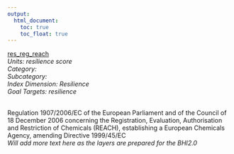 ```yaml
---
output:
  html_document:
    toc: true
    toc_float: true
---
```


[res_reg_reach](https://github.com/OHI-Science/bhi/blob/master/baltic/layers/res_reg_reach_bhi2015.csv)\
*Units: resilience score*\
*Category:*\
*Subcategory:*\
*Index Dimension: Resilience*\
*Goal Targets: resilience*\
<br>

Regulation 1907/2006/EC of the European Parliament and of the Council of 18 December 2006 concerning the Registration, Evaluation, Authorisation and Restriction of Chemicals (REACH), establishing a European Chemicals Agency, amending Directive 1999/45/EC\
*Will add more text here as the layers are prepared for the BHI2.0*



<br>


